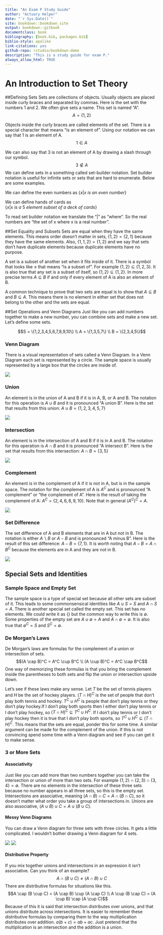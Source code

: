 ```yaml
--- 
title: "An Exam P Study Guide"
author: "Actuary Helper"
date: "`r Sys.Date()`"
site: bookdown::bookdown_site
output: bookdown::gitbook
documentclass: book
bibliography: [book.bib, packages.bib]
biblio-style: apalike
link-citations: yes
github-repo: rstudio/bookdown-demo
description: "This is a study guide for exam P."
always_allow_html: TRUE
---
```


# An Introduction to Set Theory
##Defining Sets
Sets are collections of objects. Usually objects are placed inside curly braces and separated by commas. Here is the set with the numbers 1 and 2. We often give sets a name. This set is named "A". $$A=\{1,2\}$$ 

Objects inside the curly braces are called elements of the set. There is a special character that means "is an element of". Using our notation we can say that 1 is an element of A. $$1 \in A$$

We can also say that 3 is not an element of A by drawing a slash through our symbol. 
$$3 \not\in A$$
We can define sets in a something called set-builder notation. Set builder notation is useful for infinite sets or sets that are hard to enumerate. Below are some examples.

We can define the even numbers as $\{x | x \ is \  an  \  even \ number\}$

We can define hands of cards as $\{x | x \ is \  a \ 5 \ element \ subset \ of \ a \ deck \ of \ cards\}$

To read set builder notation we translate the "|" as "where". So the real numbers are "the set of x where x is a real number".

##Set Equality and Subsets
Sets are equal when they have the same elements. This means order doesn't matter in sets, $\{1,2\} = \{2,1\}$ because they have the same elements. Also, $\{1,1,2\} = \{1,2\}$ and we say that sets don't have duplicate elements because duplicate elements have no purpose. 

A set is a subset of another set when it fits inside of it. There is a symbol that looks like $\leq$ that means "is a subset of". For example $\{1,2\} \subseteq \{1,2,3\}$. It is also true that any set is a subset of itself, so $\{1,2\} \subseteq \{1,2\}$. In more precise terms $A \subseteq B$ if and only if every element of A is also an element of B.

A common technique to prove that two sets are equal is to show that $A \subseteq B$ and $B \subseteq A$. This means there is no element in either set that does not belong to the other and the sets are equal.

##Set Operations and Venn Diagrams
Just like you can add numbers together to make a new number, you can combine sets and make a new set. Let's define some sets.

$$S = \{1,2,3,4,5,6,7,8,9,10\} \\
 A = \{1,3,5,7\} \\
 B = \{2,3,4,5\}$$

### Venn Diagram
There is a visual representation of sets called a Venn Diagram. In a Venn Diagram each set is represented by a circle. The sample space is usually represented by a large box that the circles are inside of.

![](Pictures/01-Sets/Venn.PNG)

### Union
An element is in the union of A and B if it is in A, B, or A and B. The notation for this operation is $A \cup B$ and it is pronounced "A union B". Here is the set that results from this union: $A \cup B = \{1,2,3,4,5,7\}$

![](Pictures/01-Sets/AUB.PNG)

### Intersection
An element is in the intersection of A and B if it is in A and B. The notation for this operation is $A \cap B$ and it is pronounced "A intersect B". Here is the set that results from this intersection: $A \cap B = \{3,5\}$

![](Pictures/01-Sets/AcapB.PNG)

### Complement
An element is in the complement of A if it is not in A, but is in the sample space. The notation for the complement of A is $A^C$ and is pronounced "A complement" or "the complement of A". Here is the result of taking the complement of A: $A^C = \{2,4,6,8,9,10\}$. Note that in general $(A^C)^C = A$.

![](Pictures/01-Sets/AC.PNG)

### Set Difference
The set difference of A and B elements that are in A but not in B. The notation is either $A \backslash B$ or $A - B$ and is pronounced "A minus B". Here is the result of this set difference: $A - B = \{7,1\}$. It is worth noting that $A-B=A \cap B^C$ because the elements are in A and they are not in B.

![](Pictures/01-Sets/A-B.PNG)

## Special Sets and Identities

### Sample Space and Empty Set
The sample space is a type of special set because all other sets are subset of it. This leads to some commonsensical identities like $A \cup S = S$ and $A \cap S = A$. There is another special set called the empty set. This set has no elements. We could write it as $\{\}$ but the common way to write this is $\emptyset$. Some properties of the empty set are $A \cup \emptyset = A$ and $A \cap \emptyset = \emptyset$. It is also true that $\emptyset^C = S$ and $S^C = \emptyset$.

### De Morgan's Laws
De Morgan's laws are formulas for the complement of a union or intersection of sets.
$$(A \cap B)^C = A^C \cup B^C \\
 (A \cup B)^C = A^C \cap B^C$$
One way of memorizing these formulas is that you bring the complement inside the parentheses to both sets and flip the union or intersection upside down.

Let's see if these laws make any sense. Let $T$ be the set of tennis players and $H$ be the set of hockey players. $(T \cap H)^C$ is the set of people that don't play both tennis and hockey. $T^C \cup H^C$ is people that don't play tennis or they don't play hockey.If I don't play both sports then I either don't play tennis or I don't play hockey, so $(T \cap H)^C \subseteq T^C \cup H^C$. If I don't play tennis or I don't play hockey then it is true that I don't play both sports, so $T^C \cup H^C \subseteq (T \cap H)^C$. This means that the sets are equal, ponder this for some time. A similar argument can be made for the complement of the union. If this is not convincing spend some time with a Venn diagram and see if you can get it to make sense.

### 3 or More Sets

#### Associativity
Just like you can add more than two numbers together you can take the intersection or union of more than two sets. For example $\{1,2\} \cap \{2,3\} \cap \{3,4\} = \emptyset$. There are no elements in the intersection of these three sets because no number appears in all three sets, so this is the empty set. Intersections are associative, meaning $(A \cap B) \cap C= A \cap (B \cap C)$, so it doesn't matter what order you take a group of intersections in. Unions are also associative, $(A \cup B) \cup C= A \cup (B \cup C)$.

#### Messy Venn Diagrams
You can draw a Venn diagram for three sets with three circles. It gets a little complicated. I wouldn't bother drawing a Venn diagram for 4 sets.

![](Pictures/01-Sets/Venn3.PNG)
![](Pictures/01-Sets/Venn4.PNG)

#### Distributive Property
If you mix together unions and intersections in an expression it isn't associative. Can you think of an example?
$$A \cap (B \cup C) \not= (A \cap B) \cup C$$ 
There are distributive formulas for situations like this. 
$$A \cap (B \cup C) = (A \cap B) \cup (A \cap C) \\
 A \cup (B \cap C) = (A \cup B) \cap (A \cup C)$$ 
Because of this it is said that intersection distributes over unions, and that unions distribute across intersections. It is easier to remember these distributive formulas by comparing them to the way multiplication distributes over addition. $a(b+c)=ab+ac$. Just pretend that the multiplication is an intersection and the addition is a union.

